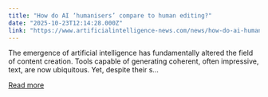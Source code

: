 ```yaml
---
title: "How do AI ‘humanisers’ compare to human editing?"
date: "2025-10-23T12:14:28.000Z"
link: "https://www.artificialintelligence-news.com/news/how-do-ai-humanisers-compare-to-human-editing/"
---
```


The emergence of artificial intelligence has fundamentally altered the field of content creation. Tools capable of generating coherent, often impressive, text, are now ubiquitous. Yet, despite their s...

[Read more](https://www.artificialintelligence-news.com/news/how-do-ai-humanisers-compare-to-human-editing/)
